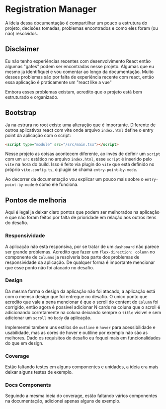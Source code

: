 # Registration Manager

A ideia dessa documentação é compartilhar um pouco a estrutura do projeto, decisões tomadas,
problemas encontrados e como eles foram (ou não) resolvidos.

## Disclaimer

Eu não tenho experiências recentes com desenvolvimento React então algumas "gafes" podem ser
encontradas nesse projeto. Algumas que eu mesmo ja identifiquei e vou comentar ao longo da documentação.
Muito desses problemas são por falta de experiência recente com react, então essa aplicação é praticamente
um "react like a vue"

Embora esses problemas existam, acredito que o projeto está bem estruturado e organizado.

## Bootstrap

Ja na estrura no root existe uma alteração que é importante. Diferente de outros aplicativos react com vite
onde arquivo `index.html` define o entry point da aplicação com o script:

```html
<script type="module" src="/src/main.tsx"></script>
```

Nesse projeto as coisas acontecem diferente, ao invés de definir um `script` com um `src`
estático no arquivo `index.html`, esse `script` é inserido pelo `vite` na hora do build. Isso é
feito via plugin do `vite` que está definido no próprio `vite.config.ts`, o plugin se chama `entry-point-by-mode`.

Ao decorrer da documentação vou explicar um pouco mais sobre o `entry-point-by-mode` e como ele funciona.

## Pontos de melhoria

Aqui é legal ja deixar claro pontos que podem ser melhorados na aplicação e que não foram feitos por falta
de prioridade em relação aos outros itens do desafio.

### Responsividade

A aplicação não está responsiva, por se tratar de um `dashboard` não parece ser grande problemas. Acredito que
fazer um `flex-direction: column` no componente de `Columns` ja resolveria boa parte dos problemas de responsividade
da aplicação. De qualquer forma é importante mencionar que esse ponto não foi atacado no desafio.

### Design

Da mesma forma o design da aplicação não foi atacado, a aplicação está com o memso design que foi entregue no desafio.
O unico ponto que acredito que vale a pena mencionar é que o scroll do content do `Column` foi corrigido,
então agora é possivel adicionar N cards na coluna que o scroll é adicionando corretamente na coluna deixando
sempre o `title` visivel e sem adicionar um `scroll` no `body` da aplicação.

Implementei tambem uns estilos de `outline` e `hover` para acessibilidade e usabilidade, mas as cores de
hover e outiline por exemplo não são as melhores. Dado os requisitos do desafio eu foquei mais em funcionalidades
do que em design.

### Coverage

Estão faltando testes em alguns componentes e unidades, a ideia era mais deixar alguns testes de exemplo.

### Docs Components

Seguindo a mesma ideia do coverage, estão faltando vários componentes na documentação, adicionei apenas alguns
de exemplo.